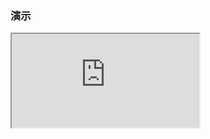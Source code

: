 ### 演示

<iframe
  src="https://codesandbox.io/embed/falling-leaf-km0mep?fontsize=14&hidenavigation=1&theme=dark&view=preview"
  style={{
    width: '100%',
    height: '600px',
    border: 0,
    borderRadius: 4,
    overflow: 'hidden',
    marginTop: 20
  }}
  title="determined-lake-57ygh4"
  allow="accelerometer; ambient-light-sensor; camera; encrypted-media; geolocation; gyroscope; hid; microphone; midi; payment; usb; vr; xr-spatial-tracking"
  sandbox="allow-forms allow-modals allow-popups allow-presentation allow-same-origin allow-scripts"
/>

#### Avatar 属性

{

<table style={{ width: '100%', scrollbarGutter: 'auto' }}>
  <colgroup>
    <col style={{ width: '25%' }} />
    <col style={{ width: '25%' }} />
    <col style={{ width: '25%' }} />
    <col style={{ width: '25%' }} />
  </colgroup>
  <thead>
    <tr>
      <th>属性</th>
      <th>说明</th>
      <th>类型</th>
      <th>默认值</th>
    </tr>
  </thead>
  <tbody>
    <tr>
      <td>src</td>
      <td>头像的资源地址</td>
      <td>string</td>
      <td>-</td>
    </tr>
    <tr>
      <td>alt</td>
      <td>头像文本</td>
      <td>string</td>
      <td>-</td>
    </tr>
    <tr>
      <td>size</td>
      <td>尺寸</td>
      <td>'sm' | 'md' | 'lg' | 'xl'</td>
      <td>'md'</td>
    </tr>
    <tr>
      <td>shape</td>
      <td>形状</td>
      <td>'circle' | 'square'</td>
      <td>'circle'</td>
    </tr>
    <tr>
      <td>onClick</td>
      <td>点击事件</td>
      <td>() ={'>'} void</td>
      <td>-</td>
    </tr>
  </tbody>
</table>

}

#### Avatar.Group 属性

{

<table style={{ width: '100%', scrollbarGutter: 'auto' }}>
  <colgroup>
    <col style={{ width: '25%' }} />
    <col style={{ width: '25%' }} />
    <col style={{ width: '25%' }} />
    <col style={{ width: '25%' }} />
  </colgroup>
  <thead>
    <tr>
      <th>属性</th>
      <th>说明</th>
      <th>类型</th>
      <th>默认值</th>
    </tr>
  </thead>
  <tbody>
    <tr>
      <td>size</td>
      <td>尺寸</td>
      <td>'sm' | 'md' | 'lg' | 'xl'</td>
      <td>'md'</td>
    </tr>
    <tr>
      <td>max</td>
      <td>最大数量</td>
      <td>number</td>
      <td>12</td>
    </tr>
    <tr>
      <td>items</td>
      <td>头像列表</td>
      <td>
        {'{'} src: string; alt: string {'}'}[]
      </td>
      <td>-</td>
    </tr>
  </tbody>
</table>

}
